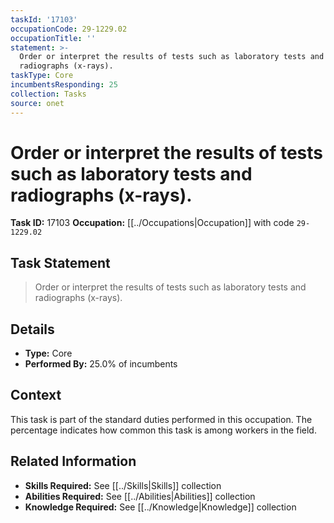 ```yaml
---
taskId: '17103'
occupationCode: 29-1229.02
occupationTitle: ''
statement: >-
  Order or interpret the results of tests such as laboratory tests and
  radiographs (x-rays).
taskType: Core
incumbentsResponding: 25
collection: Tasks
source: onet
---
```

# Order or interpret the results of tests such as laboratory tests and radiographs (x-rays).

**Task ID:** 17103
**Occupation:** [[../Occupations|Occupation]] with code `29-1229.02`

## Task Statement

> Order or interpret the results of tests such as laboratory tests and radiographs (x-rays).

## Details

- **Type:** Core
- **Performed By:** 25.0% of incumbents

## Context

This task is part of the standard duties performed in this occupation. The percentage indicates how common this task is among workers in the field.

## Related Information

- **Skills Required:** See [[../Skills|Skills]] collection
- **Abilities Required:** See [[../Abilities|Abilities]] collection
- **Knowledge Required:** See [[../Knowledge|Knowledge]] collection
